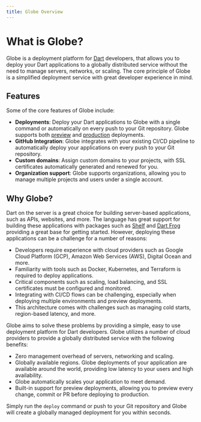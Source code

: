 ```yaml
---
title: Globe Overview
---
```


# What is Globe?

Globe is a deployment platform for [Dart](https://dart.dev/) developers, that allows you to deploy your Dart applications to a globally
distributed service without the need to manage servers, networks, or scaling. The core principle of Globe is a simplified deployment service
with great developer experience in mind.

## Features

Some of the core features of Globe include:

- **Deployments**: Deploy your Dart applications to Globe with a single command or automatically on every push to your Git repository. Globe supports both [preview][preview-url] and [production][production-url] deployments.
- **GitHub Integration**: Globe integrates with your existing CI/CD pipeline to automatically deploy your applications on every push to your Git repository.
- **Custom domains**: Assign custom domains to your projects, with SSL certificates automatically generated and renewed for you.
- **Organization support**: Globe supports organizations, allowing you to manage multiple projects and users under a single account.

## Why Globe?

Dart on the server is a great choice for building server-based applications, such as APIs, websites, and more. The language has great support for building these applications with packages such
as [Shelf](https://pub.dev/packages/shelf) and [Dart Frog](https://pub.dev/packages/dart_frog) providing a great base for getting started. However, deploying these applications can be a challenge for
a number of reasons:

- Developers require experience with cloud providers such as Google Cloud Platform (GCP), Amazon Web Services (AWS), Digital Ocean and more.
- Familiarity with tools such as Docker, Kubernetes, and Terraform is required to deploy applications.
- Critical components such as scaling, load balancing, and SSL certificates must be configured and monitored.
- Integrating with CI/CD flows can be challenging, especially when deploying multiple environments and preview deployments.
- This architecture comes with challenges such as managing cold starts, region-based latency, and more.

Globe aims to solve these problems by providing a simple, easy to use deployment platform for Dart developers. Globe utilizes a number of cloud providers to provide a globally distributed service with the following benefits:

- Zero management overhead of servers, networking and scaling.
- Globally available regions. Globe deployments of your application are available around the world, providing low latency to your users and high availability.
- Globe automatically scales your application to meet demand.
- Built-in support for preview deployments, allowing you to preview every change, commit or PR before deploying to production.

Simply run the `deploy` command or push to your Git repository and Globe will create a globally managed deployment for you within seconds.

[preview-url]: /deployments#creating-a-preview-deployment
[production-url]: /deployments#creating-a-production-deployment

